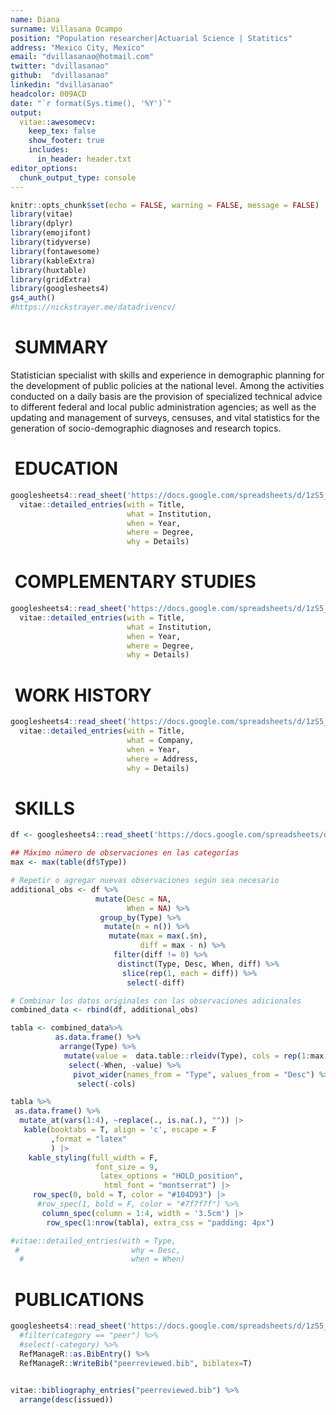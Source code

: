 ```yaml
---
name: Diana
surname: Villasana Ocampo
position: "Population researcher|Actuarial Science | Statitics"
address: "Mexico City, Mexico"
email: "dvillasanao@hotmail.com"
twitter: "dvillasanao"
github:  "dvillasanao"
linkedin: "dvillasanao"
headcolor: 009ACD
date: "`r format(Sys.time(), '%Y')`"
output:
  vitae::awesomecv:
    keep_tex: false
    show_footer: true
    includes:
      in_header: header.txt
editor_options: 
  chunk_output_type: console
---
```


```r
knitr::opts_chunk$set(echo = FALSE, warning = FALSE, message = FALSE)
library(vitae)
library(dplyr)
library(emojifont)
library(tidyverse)
library(fontawesome)
library(kableExtra)
library(huxtable)
library(gridExtra)
library(googlesheets4)
gs4_auth()
#https://nickstrayer.me/datadrivencv/
```

\faBookmark  \ SUMMARY
============================
Statistician specialist with skills and experience in demographic planning for the development of public policies at the national level. Among the activities conducted on a daily basis are the provision of specialized technical advice to different federal and local public administration agencies; as well as the updating and management of surveys, censuses, and vital statistics for the generation of socio-demographic diagnoses and research topics.  

\faGraduationCap \ EDUCATION
============================


```r
googlesheets4::read_sheet('https://docs.google.com/spreadsheets/d/1zS5_1hPhYhE-T9f7FlXPP4SI5UnGy0C0BhFVqK1IBWU/edit?usp=sharing', sheet="Education") %>%
  vitae::detailed_entries(with = Title, 
                          what = Institution,
                          when = Year,
                          where = Degree, 
                          why = Details)
```

\faPencil \ COMPLEMENTARY STUDIES
============================


```r
googlesheets4::read_sheet('https://docs.google.com/spreadsheets/d/1zS5_1hPhYhE-T9f7FlXPP4SI5UnGy0C0BhFVqK1IBWU/edit?usp=sharing', sheet="Complementary") %>%
  vitae::detailed_entries(with = Title, 
                          what = Institution,
                          when = Year,
                          where = Degree, 
                          why = Details)
```

\faBook \ WORK HISTORY
============================

```r
googlesheets4::read_sheet('https://docs.google.com/spreadsheets/d/1zS5_1hPhYhE-T9f7FlXPP4SI5UnGy0C0BhFVqK1IBWU/edit?usp=sharing', sheet="Work History") %>%
  vitae::detailed_entries(with = Title, 
                          what = Company,
                          when = Year,
                          where = Address, 
                          why = Details)
```
\newpage  
 
\faCogs \ SKILLS
============================

```r
df <- googlesheets4::read_sheet('https://docs.google.com/spreadsheets/d/1zS5_1hPhYhE-T9f7FlXPP4SI5UnGy0C0BhFVqK1IBWU/edit?usp=sharing', sheet="Skills") 

## Máximo número de observaciones en las categorías
max <- max(table(df$Type))

# Repetir o agregar nuevas observaciones según sea necesario
additional_obs <- df %>%
                   mutate(Desc = NA, 
                          When = NA) %>%
                    group_by(Type) %>%
                     mutate(n = n()) %>%
                      mutate(max = max(.$n), 
                             diff = max - n) %>%
                       filter(diff != 0) %>%
                        distinct(Type, Desc, When, diff) %>%
                         slice(rep(1, each = diff)) %>%
                          select(-diff)

# Combinar los datos originales con las observaciones adicionales
combined_data <- rbind(df, additional_obs)

tabla <- combined_data%>%
          as.data.frame() %>%
           arrange(Type) %>% 
            mutate(value =  data.table::rleidv(Type), cols = rep(1:max, times = 4)) %>%
             select(-When, -value) %>%
              pivot_wider(names_from = "Type", values_from = "Desc") %>% 
               select(-cols)

tabla %>% 
 as.data.frame() %>% 
  mutate_at(vars(1:4), ~replace(., is.na(.), "")) |>
   kable(booktabs = T, align = 'c', escape = F
         ,format = "latex"
         ) |>
    kable_styling(full_width = F, 
                   font_size = 9, 
                    latex_options = "HOLD_position", 
                     html_font = "montserrat") |>
     row_spec(0, bold = T, color = "#104D93") |>
      #row_spec(1, bold = F, color = "#7f7f7f") %>%
       column_spec(column = 1:4, width = '3.5cm') |>
        row_spec(1:nrow(tabla), extra_css = "padding: 4px")

#vitae::detailed_entries(with = Type,
 #                         why = Desc,
  #                        when = When)
```

\begin{table}[H]
\centering\begingroup\fontsize{9}{11}\selectfont

\begin{tabular}{>{\centering\arraybackslash}p{3.5cm}>{\centering\arraybackslash}p{3.5cm}>{\centering\arraybackslash}p{3.5cm}>{\centering\arraybackslash}p{3.5cm}}
\toprule
\textcolor[HTML]{104D93}{\textbf{Hard Skills}} & \textcolor[HTML]{104D93}{\textbf{Language}} & \textcolor[HTML]{104D93}{\textbf{Soft Skills}} & \textcolor[HTML]{104D93}{\textbf{Software Skills}}\\
\midrule
Sampling and Census & HTML & Project Management & R\\
Survey & CSS & Verbal Communication & Python\\
Data Mining & LaTeX & Writing Communication & SPSS Statistics\\
Machine Learning & Git & Public Communication & SAS\\
Data Visualization & Markdown &  & STATA\\
\addlinespace
Public Policy &  &  & ArcGIS\\
Policy Evaluation &  &  & SQL\\
 &  &  & PowerBI | DAX\\
 &  &  & Visual Studio Code\\
\bottomrule
\end{tabular}
\endgroup{}
\end{table}

\faFile \ PUBLICATIONS
============================

```r
googlesheets4::read_sheet('https://docs.google.com/spreadsheets/d/1zS5_1hPhYhE-T9f7FlXPP4SI5UnGy0C0BhFVqK1IBWU/edit?usp=sharing', sheet="Publications") %>%
  #filter(category == "peer") %>%
  #select(-category) %>%
  RefManageR::as.BibEntry() %>%
  RefManageR::WriteBib("peerreviewed.bib", biblatex=T)


vitae::bibliography_entries("peerreviewed.bib") %>%
  arrange(desc(issued))
```